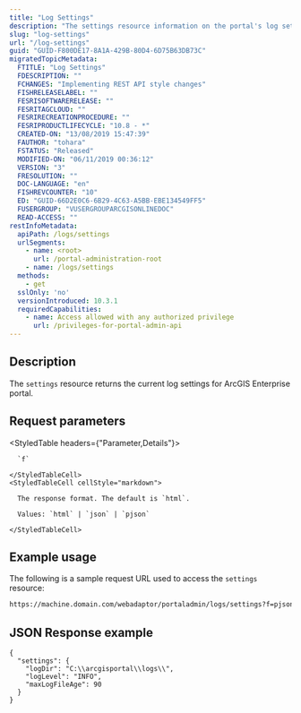 ```yaml
---
title: "Log Settings"
description: "The settings resource information on the portal's log settings."
slug: "log-settings"
url: "/log-settings"
guid: "GUID-F800DE17-8A1A-429B-80D4-6D75B63DB73C"
migratedTopicMetadata:
  FTITLE: "Log Settings"
  FDESCRIPTION: ""
  FCHANGES: "Implementing REST API style changes"
  FISHRELEASELABEL: ""
  FESRISOFTWARERELEASE: ""
  FESRITAGCLOUD: ""
  FESRIRECREATIONPROCEDURE: ""
  FESRIPRODUCTLIFECYCLE: "10.8 - *"
  CREATED-ON: "13/08/2019 15:47:39"
  FAUTHOR: "tohara"
  FSTATUS: "Released"
  MODIFIED-ON: "06/11/2019 00:36:12"
  VERSION: "3"
  FRESOLUTION: ""
  DOC-LANGUAGE: "en"
  FISHREVCOUNTER: "10"
  ED: "GUID-66D2E0C6-6B29-4C63-A5BB-EBE134549FF5"
  FUSERGROUP: "VUSERGROUPARCGISONLINEDOC"
  READ-ACCESS: ""
restInfoMetadata:
  apiPath: /logs/settings
  urlSegments:
    - name: <root>
      url: /portal-administration-root
    - name: /logs/settings
  methods:
    - get
  sslOnly: 'no'
  versionIntroduced: 10.3.1
  requiredCapabilities:
    - name: Access allowed with any authorized privilege
      url: /privileges-for-portal-admin-api
---
```


## Description

The `settings` resource returns the current log settings for ArcGIS Enterprise portal.

##  Request parameters

<StyledTable headers={"Parameter,Details"}>
  <StyledTableRow>
    <StyledTableCell cellStyle="markdown">

      `f` 

    </StyledTableCell>
    <StyledTableCell cellStyle="markdown">

      The response format. The default is `html`.

      Values: `html` | `json` | `pjson`

    </StyledTableCell>
  </StyledTableRow>
</StyledTable>

## Example usage

The following is a sample request URL used to access the `settings` resource:

```markdown
https://machine.domain.com/webadaptor/portaladmin/logs/settings?f=pjson
```

## JSON Response example

```other
{
  "settings": {
    "logDir": "C:\\arcgisportal\\logs\\",
    "logLevel": "INFO",
    "maxLogFileAge": 90
  }
}
```